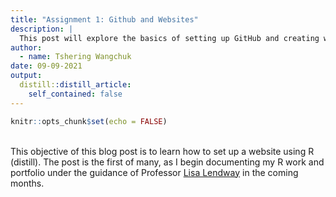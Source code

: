 ```yaml
---
title: "Assignment 1: Github and Websites"
description: |
  This post will explore the basics of setting up GitHub and creating websites using RStudio.
author:
  - name: Tshering Wangchuk
date: 09-09-2021
output:
  distill::distill_article:
    self_contained: false
---
```



```r
knitr::opts_chunk$set(echo = FALSE)
```

<br> This objective of this blog post is to learn how to set up a website using R (distill). The post is the first of many, as I begin documenting my R work and portfolio under the guidance of Professor [Lisa Lendway](https://github.com/llendway) in the coming months. 



